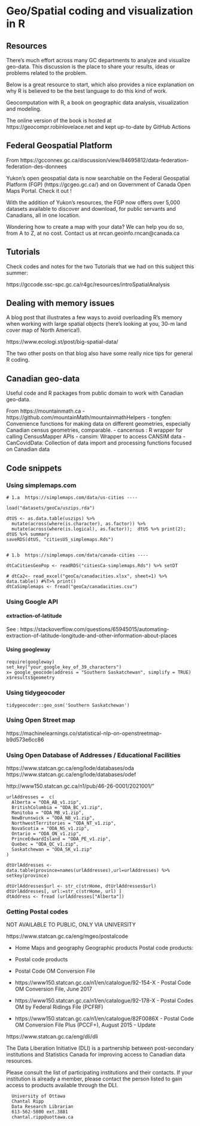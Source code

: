 

# Geo/Spatial coding and visualization in R


## Resources

There's much effort  across many GC departments to analyze and visualize  geo-data. This discussion is the place to share your results, ideas or problems related to the problem.

 

Below is a great resource to start, which also provides a nice explanation on why R is believed to be the best language to do this kind of work. 

 
Geocomputation with R, a book on geographic data analysis, visualization and modeling.


The online version of the book is hosted at https://geocompr.robinlovelace.net and kept up-to-date by GitHub Actions

 
## Federal Geospatial Platform

From https://gcconnex.gc.ca/discussion/view/84695812/data-federation-federation-des-donnees

 

Yukon’s open geospatial data is now searchable on the Federal Geospatial Platform (FGP) (https://gcgeo.gc.ca/) and on Government of Canada Open Maps Portal. Check it out !

 

With the addition of Yukon's resources, the FGP now offers over 5,000 datasets available to discover and download, for public servants and Canadians, all in one location.

 

Wondering how to create a map with your data? We can help you do so, from A to Z, at no cost. Contact us at nrcan.geoinfo.rncan@canada.ca

 
## Tutorials 
 
Check codes and notes for the two Tutorials that we had on this subject this summer:
 
https://gccode.ssc-spc.gc.ca/r4gc/resources/introSpatialAnalysis
 
 
## Dealing with memory issues

A blog post that illustrates a few ways to avoid overloading R's memory when working with large spatial objects (here's looking at you, 30-m land cover map of North America!).


https://www.ecologi.st/post/big-spatial-data/

 

The two other posts on that blog also have some really nice tips for general R coding. 


## Canadian geo-data

Useful code and R packages from public domain to work with Canadian geo-data. 

From https://mountainmath.ca
- https://github.com/mountainMath/mountainmathHelpers
- tongfen: Convenience functions for making data on different geometries, especially Canadian census geometries, comparable.
- cancensus : R wrapper for calling CensusMapper APIs
- cansim: Wrapper to access CANSIM data
- CanCovidData: Collection of data import and processing functions focused on Canadian data


## Code snippets


### Using simplemaps.com

```
# 1.a  https://simplemaps.com/data/us-cities ----

load("datasets/geoCa/uszips.rda")

dtUS <- as.data.table(uszips) %>% 
  mutate(across(where(is.character), as.factor)) %>% 
  mutate(across(where(is.logical), as.factor));  dtUS %>% print(2); dtUS %>% summary
saveRDS(dtUS, "citiesUS_simplemaps.Rds")


# 1.b  https://simplemaps.com/data/canada-cities ----

dtCaCitiesGeoPop <- readRDS("citiesCa-simplemaps.Rds") %>% setDT

# dtCa2<- read_excel("geoCa/canadacities.xlsx", sheet=1) %>% data.table() #%T>% print()
dtCaSimplemaps <- fread("geoCa/canadacities.csv")
```

### Using Google API

#### extraction-of-latitude

See : https://stackoverflow.com/questions/65945015/automating-extraction-of-latitude-longitude-and-other-information-about-places

#### Using googleway

```
require(googleway)
set_key("your_google_key_of_39_characters")
x= google_geocode(address = "Southern Saskatchewan", simplify = TRUE)
x$results$geometry
```

### Using tidygeocoder

```
tidygeocoder::geo_osm('Southern Saskatchewan')
```

### Using Open Street map 


https://machinelearnings.co/statistical-nlp-on-openstreetmap-b9d573e6cc86



### Using Open Database of Addresses / Educational Facilities
 
https://www.statcan.gc.ca/eng/lode/databases/oda
https://www.statcan.gc.ca/eng/lode/databases/odef 

http://www150.statcan.gc.ca/n1/pub/46-26-0001/2021001/"
  
```
urlAddresses =  c(
  Alberta = "ODA_AB_v1.zip",
  BritishColumbia = "ODA_BC_v1.zip",
  Manitoba = "ODA_MB_v1.zip",
  NewBrunswick = "ODA_NB_v1.zip",
  NorthwestTerritories = "ODA_NT_v1.zip",
  NovaScotia = "ODA_NS_v1.zip",
  Ontario = "ODA_ON_v1.zip",
  PrinceEdwardIsland = "ODA_PE_v1.zip",
  Quebec = "ODA_QC_v1.zip",
  Saskatchewan = "ODA_SK_v1.zip"
)

dtUrlAddresses <- data.table(province=names(urlAddresses),url=urlAddresses) %>% setkey(province)

dtUrlAddresses$url <- str_c(strHome, dtUrlAddresses$url) 
dtUrlAddresses[, url:=str_c(strHome, url) ]
dtAddress <- fread (urlAddresses["Alberta"])
```



### Getting Postal codes  


  NOT AVAILABLE TO PUBLIC, ONLY VIA UNIVERSITY
  
  https://www.statcan.gc.ca/eng/mgeo/postalcode
  
  - Home Maps and geography Geographic products Postal code products:
  - Postal code products
  - Postal Code OM Conversion File

  - https://www150.statcan.gc.ca/n1/en/catalogue/92-154-X - Postal Code OM Conversion File, June 2017
  - https://www150.statcan.gc.ca/n1/en/catalogue/92-178-X - Postal Codes OM by Federal Ridings File (PCFRF)
  - https://www150.statcan.gc.ca/n1/en/catalogue/82F0086X - Postal Code OM Conversion File Plus (PCCF+), August 2015 - Update
  
  
  https://www.statcan.gc.ca/eng/dli/dli
  
  The Data Liberation Initiative (DLI) is a partnership between post-secondary institutions and Statistics Canada for improving access to Canadian data resources.
  
  Please consult the list of participating institutions and their contacts. If your institution is already a member, please contact the person listed to gain access to products available through the DLI.

```  
  University of Ottawa
  Chantal Ripp
  Data Research Librarian
  613-562-5800 ext.3881
  chantal.ripp@uottawa.ca
```

